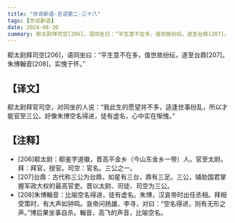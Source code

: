 ```yaml
---
title: "世说新语-言语第二-三十八"
tags: [世说新语]
date: 2024-08-30
summary: 郗太尉拜司空[206]，语同坐曰：“平生意不在多，值世故纷纭，遂至台鼎[207]。
---
```


郗太尉拜司空[206]，语同坐曰：“平生意不在多，值世故纷纭，遂至台鼎[207]。朱博翰音[208]，实愧于怀。”

## 【译文】

郗太尉拜官司空，对同坐的人说：“我此生的愿望并不多，适逢世事纷乱，所以才能官至三公。好像朱博空名得进，徒有虚名，心中实在惭愧。”

## 【注释】

- [206]郗太尉：郗鉴字道徽，晋高平金乡（今山东金乡一带）人。官至太尉。拜：拜官，授官。司空：官名。三公之一。
- [207]台鼎：古代称三公为台鼎，如星有三台，鼎有三足。三公，辅助国君掌握军政大权的最高官吏。晋以太尉、司徒、司空为三公。
- [208]朱博翰音：比喻空名得进，徒有虚名。朱博，汉哀帝时出任丞相。拜相受策时，有大声如钟鸣。哀帝问扬雄、李寻，对曰：“空名得进，则有无形之声。”博后果坐事自杀。翰音，高飞的声音，比喻空名。

